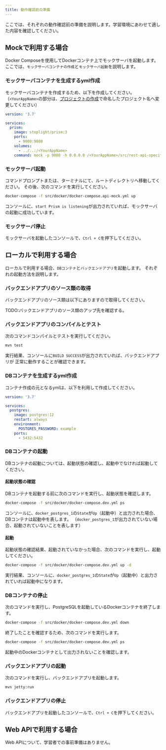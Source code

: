 ```yaml
---
title: 動作確認前の準備
---
```


ここでは、それぞれの動作確認前の準備を説明します。学習環境にあわせて適した内容を確認してください。

## Mockで利用する場合

Docker Composeを使用してDockerコンテナ上でモックサーバを起動します。
ここでは、`モックサーバコンテナの作成`と`モックサーバ起動`を説明します。

### モックサーバコンテナを生成するyml作成

モックサーバコンテナを作成するため、以下を作成してください。
（`<YourAppName>`の部分は、[プロジェクトの作成](../../getting-started/create-project.md)で命名したプロジェクト名へ変更してください）

```yaml title="/src/docker/docker-compose.api-mock.yml"
version: '3.7'

services:
  prism:
    image: stoplight/prism:3
    ports:
      - 9080:9080
    volumes:
      - ../..:/<YourAppName>
    command: mock -p 9080 -h 0.0.0.0 /<YourAppName>/src/rest-api-specification/openapi.yaml
```

### モックサーバ起動

コマンドプロンプトまたは、ターミナルにて、ルートディレクトリへ移動してください。
その後、次のコマンドを実行してください。

```bash
docker-compose -f src/docker/docker-compose.api-mock.yml up
```

コンソールに、`start Prism is listening`が出力されていれば、モックサーバの起動に成功しています。

### モックサーバ停止

モックサーバを起動したコンソールで、`Ctrl + C`を押下してください。

## ローカルで利用する場合

ローカルで利用する場合、`DBコンテナ`と`バックエンドアプリ`を起動します。
それぞれの起動方法を説明します。

### バックエンドアプリのソース類の取得

バックエンドアプリのソース類は以下にありますので取得してください。

TODO:バックエンドアプリのソース類のアップ先を確認する。

### バックエンドアプリのコンパイルとテスト

次のコマンドコンパイルとテストを実行してください。

```bash
mvn test
```

実行結果、コンソールに`BUILD SUCCESS`が出力されていれば、バックエンドアプリが
正常に動作することが確認できます。

### DBコンテナを生成するyml作成

コンテナ作成の元となるymlは、以下を利用して作成してください。

```yaml title="/src/docker/docker-compose.dev.yml"
version: '3.7'

services:
  postgres:
    image: postgres:12
    restart: always
    environment:
      POSTGRES_PASSWORD: example
    ports:
      - 5432:5432
```

### DBコンテナの起動

DBコンテナの起動については、起動状態の確認し、起動中でなければ起動してください。

#### 起動状態の確認

DBコンテナを起動する前に次のコマンドを実行し、起動状態を確認します。

```bash
docker-compose -f src/docker/docker-compose.dev.yml ps
```

コンソールに、`docker_postgres_1`の`State`が`Up`（起動中）と出力された場合、DBコンテナは起動中を表します。
（`docker_postgres_1`が出力されていない場合、起動されていないことを表します）

#### 起動

起動状態の確認結果、起動されていなかった場合、次のコマンドを実行し、起動してください。

```bash
docker-compose -f src/docker/docker-compose.dev.yml up -d
```

実行結果、コンソールに、`docker_postgres_1`の`State`が`Up`（起動中）と出力されていれば起動中になります。

### DBコンテナの停止

次のコマンドを実行し、PostgreSQLを起動しているDockerコンテナを終了します。

```bash
docker-compose -f src/docker/docker-compose.dev.yml down
```

終了したことを確認するため、次のコマンドを実行します。

```bash
docker-compose -f src/docker/docker-compose.dev.yml ps
```

起動中のDockerコンテナとして出力されないことを確認します。

### バックエンドアプリの起動

次のコマンドを実行し、バックエンドアプリを起動します。

```bash
mvn jetty:run
```

### バックエンドアプリの停止

バックエンドアプリを起動したコンソールで、`Ctrl + C`を押下してください。

## Web APIで利用する場合

Web APIについて、学習者での事前準備はありません。
